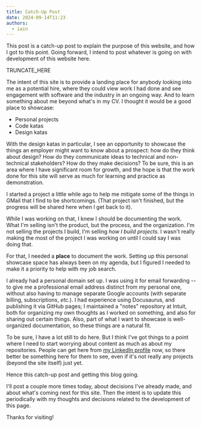 ```yaml
---
title: Catch-Up Post
date: 2024-09-14T11:23
authors:
  - iain
---
```


This post is a catch-up post to explain the purpose of this website, and how I got to this point. Going forward, I intend to post
whatever is going on with development of this website here.

TRUNCATE_HERE

The intent of this site is to provide a landing place for anybody
looking into me as a potential hire, where they could view work I had done and
see engagement with software and the industry in an ongoing way. And to 
learn something about me beyond what's in my CV. I thought it
would be a good place to showcase:

  * Personal projects
  * Code katas
  * Design katas
  
With the design katas in particular, I see an opportunity to showcase the things
an employer might want to know about a prospect: how do they think about design?
How do they communicate ideas to technical and non-technical stakeholders? How
do they make decisions? To be sure, this is an area where I have significant
room for growth, and the hope is that the work done for this site will serve as
much for learning and practice as demonstration.

I started a project a little while ago to help me mitigate some of the
things in GMail that I find to be shortcomings.  (That project isn't
finished, but the progress will be shared here when I get back to it).

While I was working on that, I knew I should be documenting the work. What I'm
selling isn't the product, but the process, and the organization. I'm not
selling the projects I build, I'm selling _how I build projects_. I wasn't
really making the most of the project I was working on until I could say I
was doing that.

For that, I needed a **place** to document the work.  Setting up this
personal showcase space has always been on my agenda, but I figured I needed to
make it a priority to help with my job search.

I already had a personal domain set up. I was using it for email forwarding --
to give me a professional email address distinct from my personal one, without
also having to manage separate Google accounts (with separate billing,
subscriptions, _etc._). I had experience using Docusaurus, and publishing it via
GitHub pages; I maintained a "notes" repository at Intuit, both for organizing
my own thoughts as I worked on something, and also for sharing out certain
things. Also, part of what I want to showcase is well-organized documentation,
so these things are a natural fit.

To be sure, I have a lot still to do here. But I think I've got things to a
point where I need to start worrying about content as much as about my
repositories. People can get here from [my LinkedIn profile](https://linkedin/in/IainDavis-dev) 
now, so there better be something here for them to see, even if it's not really
any projects (beyond the site itself) just yet.

Hence this catch-up post and getting this blog going.

I'll post a couple more times today, about decisions I've already made, and
about what's coming next for this site. Then the intent is to update this
periodically with my thoughts and decisions related to the development of this
page.

Thanks for visiting!

